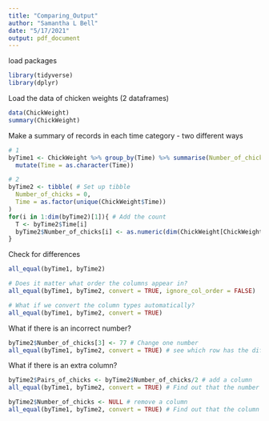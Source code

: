---
title: "Comparing_Output"
author: "Samantha L Bell"
date: "5/17/2021"
output: pdf_document
---
load packages
```{r}
library(tidyverse)
library(dplyr)
```

Load the data of chicken weights (2 dataframes)
```{r}
data(ChickWeight)
summary(ChickWeight)
```

Make a summary of records in each time category - two different ways
```{r}
# 1
byTime1 <- ChickWeight %>% group_by(Time) %>% summarise(Number_of_chicks=n()) %>%
  mutate(Time = as.character(Time))

# 2
byTime2 <- tibble( # Set up tibble
  Number_of_chicks = 0,
  Time = as.factor(unique(ChickWeight$Time))
)
for(i in 1:dim(byTime2)[1]){ # Add the count 
  T <- byTime2$Time[i]
  byTime2$Number_of_chicks[i] <- as.numeric(dim(ChickWeight[ChickWeight$Time==T,])[1])
}
```

Check for differences
```{r}
all_equal(byTime1, byTime2)

# Does it matter what order the columns appear in?
all_equal(byTime1, byTime2, convert = TRUE, ignore_col_order = FALSE)

# What if we convert the column types automatically?
all_equal(byTime1, byTime2, convert = TRUE)
```

What if there is an incorrect number?
```{r}
byTime2$Number_of_chicks[3] <- 77 # Change one number
all_equal(byTime1, byTime2, convert = TRUE) # see which row has the difference
```

What if there is an extra column?
```{r}
byTime2$Pairs_of_chicks <- byTime2$Number_of_chicks/2 # add a column
all_equal(byTime1, byTime2, convert = TRUE) # Find out that the number of columns is different

byTime2$Number_of_chicks <- NULL # remove a column
all_equal(byTime1, byTime2, convert = TRUE) # Find out that the column names do not match
```

